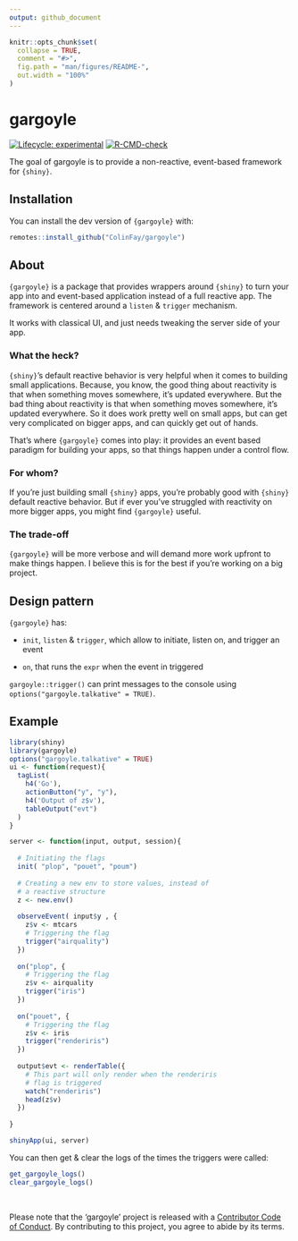 ```yaml
---
output: github_document
---
```


<!-- README.md is generated from README.Rmd. Please edit that file -->

```r
knitr::opts_chunk$set(
  collapse = TRUE,
  comment = "#>",
  fig.path = "man/figures/README-",
  out.width = "100%"
)
```
# gargoyle

<!-- badges: start -->
[![Lifecycle: experimental](https://img.shields.io/badge/lifecycle-experimental-orange.svg)](https://www.tidyverse.org/lifecycle/#experimental)
[![R-CMD-check](https://github.com/ColinFay/gargoyle/workflows/R-CMD-check/badge.svg)](https://github.com/ColinFay/gargoyle/actions)
<!-- badges: end -->

The goal of gargoyle is to provide a non-reactive, event-based framework for `{shiny}`.

## Installation

You can install the dev version of `{gargoyle}` with:

``` r
remotes::install_github("ColinFay/gargoyle")
```

## About

`{gargoyle}` is a package that provides wrappers around `{shiny}` to turn your app into and event-based application instead of a full reactive app. 
The framework is centered around a `listen` & `trigger` mechanism.

It works with classical UI, and just needs tweaking the server side of your app.

### What the heck?

`{shiny}`'s default reactive behavior is very helpful when it comes to building small applications. 
Because, you know, the good thing about reactivity is that when something moves somewhere, it's updated everywhere.
But the bad thing about reactivity is that when something moves somewhere, it's updated everywhere. 
So it does work pretty well on small apps, but can get very complicated on bigger apps, and can quickly get out of hands. 

That's where `{gargoyle}` comes into play: it provides an event based paradigm for building your apps, so that things happen under a control flow. 

### For whom?

If you're just building small `{shiny}` apps, you're probably good with `{shiny}` default reactive behavior. 
But if ever you've struggled with reactivity on more bigger apps, you might find `{gargoyle}` useful. 

### The trade-off

`{gargoyle}` will be more verbose and will demand more work upfront to make things happen. 
I believe this is for the best if you're working on a big project. 

## Design pattern

`{gargoyle}` has: 

+ `init`, `listen` & `trigger`, which allow to initiate, listen on, and trigger an event

+ `on`, that runs the `expr` when the event in triggered

`gargoyle::trigger()` can print messages to the console using `options("gargoyle.talkative" = TRUE)`.

## Example

```r
library(shiny)
library(gargoyle)
options("gargoyle.talkative" = TRUE)
ui <- function(request){
  tagList(
    h4('Go'),
    actionButton("y", "y"),
    h4('Output of z$v'),
    tableOutput("evt")
  )
}

server <- function(input, output, session){
  
  # Initiating the flags
  init( "plop", "pouet", "poum")
  
  # Creating a new env to store values, instead of
  # a reactive structure
  z <- new.env()
  
  observeEvent( input$y , {
    z$v <- mtcars
    # Triggering the flag
    trigger("airquality")
  })
  
  on("plop", {
    # Triggering the flag
    z$v <- airquality
    trigger("iris")
  })
  
  on("pouet", {
    # Triggering the flag
    z$v <- iris
    trigger("renderiris")
  })
  
  output$evt <- renderTable({
    # This part will only render when the renderiris
    # flag is triggered
    watch("renderiris")
    head(z$v) 
  })
  
}

shinyApp(ui, server)
```

You can then get & clear the logs of the times the triggers were called: 

```r
get_gargoyle_logs()
clear_gargoyle_logs()
```


<br>

Please note that the 'gargoyle' project is released with a
[Contributor Code of Conduct](CODE_OF_CONDUCT.md).
By contributing to this project, you agree to abide by its terms.
